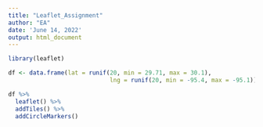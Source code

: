---
title: "Leaflet_Assignment"
author: "EA"
date: 'June 14, 2022'
output: html_document
---



```{r, echo = FALSE}
library(leaflet)

df <- data.frame(lat = runif(20, min = 29.71, max = 30.1), 
                             lng = runif(20, min = -95.4, max = -95.1))

df %>%
  leaflet() %>%
  addTiles() %>%
  addCircleMarkers()
```

